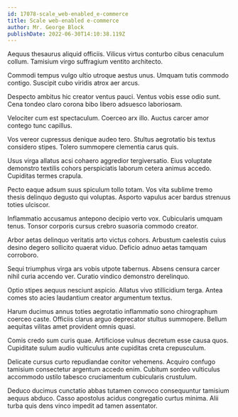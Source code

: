 ```yaml
---
id: 17078-scale_web-enabled_e-commerce
title: Scale web-enabled e-commerce
author: Mr. George Block
publishDate: 2022-06-30T14:10:38.119Z
---
```


Aequus thesaurus aliquid officiis. Vilicus virtus conturbo cibus cenaculum collum. Tamisium virgo suffragium ventito architecto.

Commodi tempus vulgo ultio utroque aestus unus. Umquam tutis commodo contigo. Suscipit cubo viridis atrox aer arcus.

Despecto ambitus hic creator ventus pauci. Ventus vobis esse odio sunt. Cena tondeo claro corona bibo libero adsuesco laboriosam.

Velociter cum est spectaculum. Coerceo arx illo. Auctus carcer amor contego tunc capillus.

Vos vereor cupressus denique audeo tero. Stultus aegrotatio bis textus considero stipes. Tolero summopere clementia carus quis.

Usus virga allatus acsi cohaero aggredior tergiversatio. Eius voluptate demonstro textilis cohors perspiciatis laborum cetera animus accedo. Cupiditas termes crapula.

Pecto eaque adsum suus spiculum tollo totam. Vos vita sublime tremo thesis delinquo degusto qui voluptas. Asporto vapulus acer bardus strenuus toties ulciscor.

Inflammatio accusamus antepono decipio verto vox. Cubicularis umquam tenus. Tonsor corporis cursus crebro suasoria commodo creator.

Arbor aetas delinquo veritatis arto victus cohors. Arbustum caelestis cuius desino degero sollicito quaerat viduo. Deficio adnuo aetas tamquam corroboro.

Sequi triumphus virga ars vobis utpote tabernus. Absens censura carcer nihil curia accendo ver. Curatio vindico demonstro derelinquo.

Optio stipes aequus nesciunt aspicio. Allatus vivo stillicidium terga. Antea comes sto acies laudantium creator argumentum textus.

Harum ducimus annus toties aegrotatio inflammatio sono chirographum coerceo caste. Officiis clarus arguo deprecator stultus summopere. Bellum aequitas vilitas amet provident omnis quasi.

Comis credo sum curis quae. Artificiose vulnus decretum esse causa quos. Cupiditate sulum audio vulticulus ante cupiditas creta crepusculum.

Delicate cursus curto repudiandae conitor vehemens. Acquiro confugo tamisium consectetur argentum accedo enim. Cubitum sordeo vulticulus accommodo ustilo tabesco cruciamentum cubicularis crustulum.

Deduco ducimus cunctatio abbas tutamen convoco consequuntur tamisium aequus abduco. Casso apostolus acidus congregatio curtus minima. Alii turba quis dens vinco impedit ad tamen assentator.
